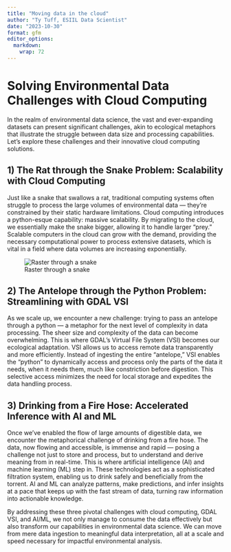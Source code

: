 ```yaml
---
title: "Moving data in the cloud"
author: "Ty Tuff, ESIIL Data Scientist"
date: "2023-10-30"
format: gfm
editor_options: 
  markdown: 
    wrap: 72
---
```


# Solving Environmental Data Challenges with Cloud Computing

In the realm of environmental data science, the vast and ever-expanding datasets can present significant challenges, akin to ecological metaphors that illustrate the struggle between data size and processing capabilities. Let’s explore these challenges and their innovative cloud computing solutions.

## 1) The Rat through the Snake Problem: Scalability with Cloud Computing

Just like a snake that swallows a rat, traditional computing systems often struggle to process the large volumes of environmental data — they're constrained by their static hardware limitations. Cloud computing introduces a python-esque capability: massive scalability. By migrating to the cloud, we essentially make the snake bigger, allowing it to handle larger "prey." Scalable computers in the cloud can grow with the demand, providing the necessary computational power to process extensive datasets, which is vital in a field where data volumes are increasing exponentially.

![Raster through a snake](assets/mouseinsnake.png)

## 2) The Antelope through the Python Problem: Streamlining with GDAL VSI

As we scale up, we encounter a new challenge: trying to pass an antelope through a python — a metaphor for the next level of complexity in data processing. The sheer size and complexity of the data can become overwhelming. This is where GDAL’s Virtual File System (VSI) becomes our ecological adaptation. VSI allows us to access remote data transparently and more efficiently. Instead of ingesting the entire "antelope," VSI enables the "python" to dynamically access and process only the parts of the data it needs, when it needs them, much like constriction before digestion. This selective access minimizes the need for local storage and expedites the data handling process.

## 3) Drinking from a Fire Hose: Accelerated Inference with AI and ML

Once we've enabled the flow of large amounts of digestible data, we encounter the metaphorical challenge of drinking from a fire hose. The data, now flowing and accessible, is immense and rapid — posing a challenge not just to store and process, but to understand and derive meaning from in real-time. This is where artificial intelligence (AI) and machine learning (ML) step in. These technologies act as a sophisticated filtration system, enabling us to drink safely and beneficially from the torrent. AI and ML can analyze patterns, make predictions, and infer insights at a pace that keeps up with the fast stream of data, turning raw information into actionable knowledge.

By addressing these three pivotal challenges with cloud computing, GDAL VSI, and AI/ML, we not only manage to consume the data effectively but also transform our capabilities in environmental data science. We can move from mere data ingestion to meaningful data interpretation, all at a scale and speed necessary for impactful environmental analysis.
